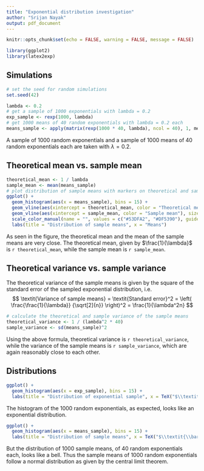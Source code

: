 ```yaml
---
title: "Exponential distribution investigation"
author: "Srijan Nayak"
output: pdf_document
---
```


```r
knitr::opts_chunk$set(echo = FALSE, warning = FALSE, message = FALSE)
```

```r
library(ggplot2)
library(latex2exp)
```

## Simulations

```r
# set the seed for random simulations
set.seed(42)
```

```r
lambda <- 0.2
# get a sample of 1000 exponentials with lambda = 0.2
exp_sample <- rexp(1000, lambda)
# get 1000 means of 40 random exponentials with lambda = 0.2 each
means_sample <- apply(matrix(rexp(1000 * 40, lambda), ncol = 40), 1, mean)
```

A sample of 1000 random exponentials and a sample of 1000 means of 40 random
exponentials each are taken with $\lambda = 0.2$.

## Theoretical mean vs. sample mean

```r
theoretical_mean <- 1 / lambda
sample_mean <- mean(means_sample)
# plot distribution of sample means with markers on theoretical and sample mean
ggplot() +
  geom_histogram(aes(x = means_sample), bins = 15) +
  geom_vline(aes(xintercept = theoretical_mean, color = "Theoretical mean"), size = 1) +
  geom_vline(aes(xintercept = sample_mean, color = "Sample mean"), size = 1) +
  scale_color_manual(name = "", values = c("#53DFA2", "#DF5390"), guide = "legend") +
  labs(title = "Distribution of sample means", x = "Means")
```
As seen in the figure, the theoretical mean and the mean of the sample means are
very close. The theoretical mean, given by $\frac{1}{\lambda}$ is
`r theoretical_mean`, while the sample mean is `r sample_mean`.

## Theoretical variance vs. sample variance

The theoretical variance of the sample means is given by the square of the
standard error of the sampled exponential distribution, i.e.
$$
\textit{Variance of sample means}
= \textit{Standard error}^2
= \left( \frac{\frac{1}{\lambda}} {\sqrt[2]{n}} \right)^2
= \frac{1}{\lambda^2n}
$$

```r
# calculate the theoretical and sample variance of the sample means
theoretical_variance <- 1 / (lambda^2 * 40)
sample_variance <- sd(means_sample)^2
```

Using the above formula, theoretical variance is `r theoretical_variance`, while
the variance of the sample means is `r sample_variance`, which are again
reasonably close to each other.

## Distributions

```r
ggplot() +
  geom_histogram(aes(x = exp_sample), bins = 15) +
  labs(title = "Distribution of exponential sample", x = TeX("$\\textit{x}$"))
```

The histogram of the 1000 random exponentials, as expected, looks like an
exponential distribution.

```r
ggplot() +
  geom_histogram(aes(x = means_sample), bins = 15) +
  labs(title = "Distribution of sample means", x = TeX("$\\textit{\\bar{x}$"))
```

But the distribution of 1000 sample means, of 40 random exponentials each, looks
like a bell. Thus the sample means of 1000 random exponentials follow a normal
distribution as given by the central limit theorem.
